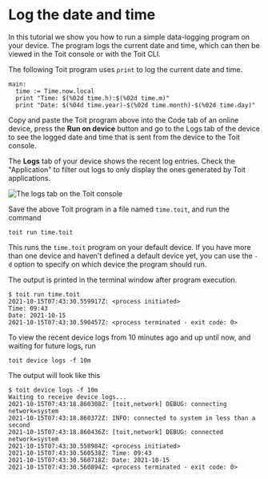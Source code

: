 
# Log the date and time

In this tutorial we show you how to run a simple data-logging program on your device.
The program logs the current date and time, which can then be viewed in the Toit console or with the Toit CLI.

The following Toit program uses `print` to log the current date and time.

```
main:
  time := Time.now.local
  print "Time: $(%02d time.h):$(%02d time.m)"
  print "Date: $(%04d time.year)-$(%02d time.month)-$(%02d time.day)"
```

<Tabs>
<Tab label="Console">

Copy and paste the Toit program above into the Code tab of an online device,
press the **Run on device** button and go to the Logs tab of
the device to see the logged date and time that is sent from the device to the
Toit console.

The **Logs** tab of your device shows the recent log entries. Check the
"Application" to filter out logs to only display the ones generated by Toit
applications.

<img src={LogsTab} alt="The logs tab on the Toit console" />

</Tab>
<Tab label="CLI">

Save the above Toit program in a file named `time.toit`, and run the command

```shell
toit run time.toit
```

This runs the `time.toit` program on your default device. If you have
more than one device and haven't defined a default device yet, you can
use the `-d` option to specify on which device the program should run.

The output is printed in the terminal window after program execution.

```shell
$ toit run time.toit
2021-10-15T07:43:30.559917Z: <process initiated>
Time: 09:43
Date: 2021-10-15
2021-10-15T07:43:30.590457Z: <process terminated - exit code: 0>

```

To view the recent device logs from 10 minutes ago and up until now, and waiting for future logs, run

```shell
toit device logs -f 10m
```

The output will look like this

```shell
$ toit device logs -f 10m
Waiting to receive device logs...
2021-10-15T07:43:18.860308Z: [toit,network] DEBUG: connecting network=system
2021-10-15T07:43:18.860372Z: INFO: connected to system in less than a second
2021-10-15T07:43:18.860436Z: [toit,network] DEBUG: connected network=system
2021-10-15T07:43:30.558984Z: <process initiated>
2021-10-15T07:43:30.560538Z: Time: 09:43
2021-10-15T07:43:30.560718Z: Date: 2021-10-15
2021-10-15T07:43:30.560894Z: <process terminated - exit code: 0>

```

</Tab>
</Tabs>
